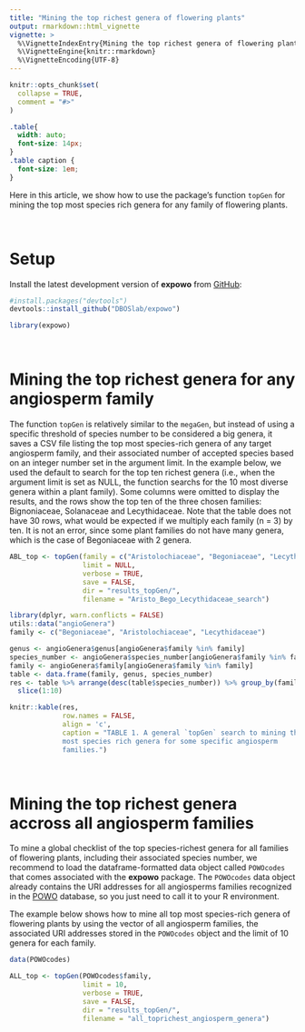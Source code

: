 ```yaml
---
title: "Mining the top richest genera of flowering plants"
output: rmarkdown::html_vignette
vignette: >
  %\VignetteIndexEntry{Mining the top richest genera of flowering plants}
  %\VignetteEngine{knitr::rmarkdown}
  %\VignetteEncoding{UTF-8}
---
```


```r
knitr::opts_chunk$set(
  collapse = TRUE,
  comment = "#>"
)
```

```css
.table{
  width: auto;
  font-size: 14px;
}
.table caption {
  font-size: 1em;
}
```

Here in this article, we show how to use the package's function `topGen` for 
mining the top most species rich genera for any family of flowering plants.\

\

# Setup

Install the latest development version of __expowo__ from 
[GitHub](https://github.com/):

``` r
#install.packages("devtools")
devtools::install_github("DBOSlab/expowo")
```
```r
library(expowo)
```

\

# Mining the top richest genera for any angiosperm family

The function `topGen` is relatively similar to the `megaGen`, but instead of 
using a specific threshold of species number to be considered a big genera, it 
saves a CSV file listing the top most species-rich genera of any target 
angiosperm family, and their associated number of accepted species based on an
integer number set in the argument limit. In the example below, we used the 
default to search for the top ten richest genera (i.e., when the argument limit
is set as NULL, the function searchs for the 10 most diverse genera within a 
plant family). Some columns were omitted to display the results, and the rows 
show the top ten of the three chosen families: Bignoniaceae, Solanaceae and 
Lecythidaceae. Note that the table does not have 30 rows, what would be expected 
if we multiply each family (n = 3) by ten. It is not an error, since some plant 
families do not have many genera, which is the case of Begoniaceae with 2 
genera.\

```r
ABL_top <- topGen(family = c("Aristolochiaceae", "Begoniaceae", "Lecythidaceae"),
                  limit = NULL,
                  verbose = TRUE,
                  save = FALSE,
                  dir = "results_topGen/",
                  filename = "Aristo_Bego_Lecythidaceae_search")
```

```r
library(dplyr, warn.conflicts = FALSE)
utils::data("angioGenera")
family <- c("Begoniaceae", "Aristolochiaceae", "Lecythidaceae")

genus <- angioGenera$genus[angioGenera$family %in% family]
species_number <- angioGenera$species_number[angioGenera$family %in% family]
family <- angioGenera$family[angioGenera$family %in% family]
table <- data.frame(family, genus, species_number)
res <- table %>% arrange(desc(table$species_number)) %>% group_by(family) %>% 
  slice(1:10)

knitr::kable(res,
             row.names = FALSE,
             align = 'c',
             caption = "TABLE 1. A general `topGen` search to mining the top 
             most species rich genera for some specific angiosperm 
             families.")
```

\

# Mining the top richest genera accross all angiosperm families

To mine a global checklist of the top species-richest genera for all 
families of flowering plants, including their associated species number, we 
recommend to load the dataframe-formatted data object called `POWOcodes` that 
comes associated with the __expowo__ package. The `POWOcodes` data 
object already contains the URI addresses for all angiosperms families 
recognized in the [POWO](https://powo.science.kew.org) database, so you just 
need to call it to your R environment.\

The example below shows how to mine all top most species-rich genera of
flowering plants by using the vector of all angiosperm families, the associated 
URI addresses stored in the `POWOcodes` object and the limit of 10 genera for 
each family.\

```r
data(POWOcodes)

ALL_top <- topGen(POWOcodes$family,
                  limit = 10,
                  verbose = TRUE,
                  save = FALSE,
                  dir = "results_topGen/",
                  filename = "all_toprichest_angiosperm_genera")
```

